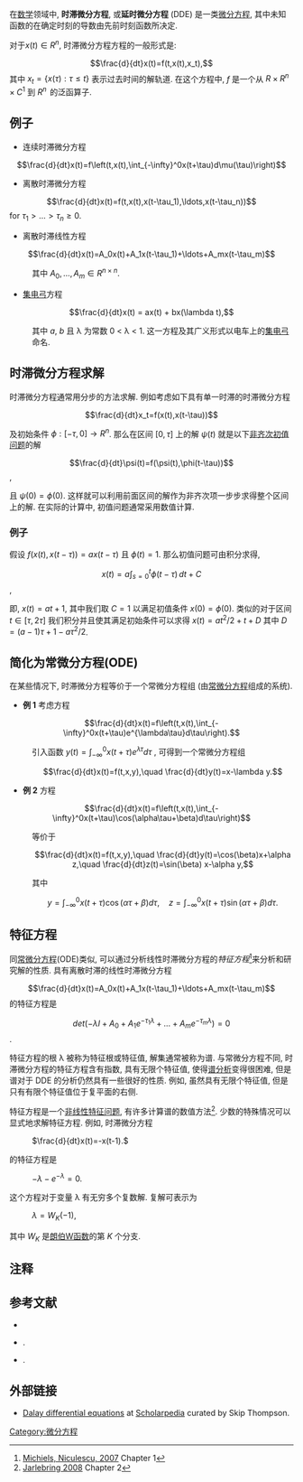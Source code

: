 在[[数学|数学]]领域中, '''时滞微分方程''', 或'''延时微分方程''' (DDE) 是一类[[微分方程|微分方程]], 其中未知函数的在确定时刻的导数由先前时刻函数所决定.

对于<math>x(t)\in R^n</math>, 时滞微分方程方程的一般形式是:
:<math>\frac{d}{dt}x(t)=f(t,x(t),x_t), </math> 
其中 
<math>x_t=\{x(\tau):\tau\leq t\}</math> 表示过去时间的解轨道. 在这个方程中, <math>f</math> 是一个从  
<math>R\times R^n\times C^1</math> 到 <math>R^n\,</math> 的泛函算子.


==例子==
* 连续时滞微分方程
::<math>\frac{d}{dt}x(t)=f\left(t,x(t),\int_{-\infty}^0x(t+\tau)d\mu(\tau)\right)</math>  
* 离散时滞微分方程
::<math>\frac{d}{dt}x(t)=f(t,x(t),x(t-\tau_1),\ldots,x(t-\tau_n))</math> for <math>\tau_1>\ldots>\tau_n\geq 0</math>.
* 离散时滞线性方程
::<math>\frac{d}{dt}x(t)=A_0x(t)+A_1x(t-\tau_1)+\ldots+A_mx(t-\tau_m)</math>
:其中 <math>A_0,\ldots,A_m\in R^{n\times n}</math>.
* [[集电弓|集电弓]]方程
::<math>\frac{d}{dt}x(t) = ax(t) + bx(\lambda t),</math> 
:其中 ''a'', ''b'' 且 λ 为常数 0 < λ < 1. 这一方程及其广义形式以电车上的[[集电弓|集电弓]]命名.


== 时滞微分方程求解==
时滞微分方程通常用分步的方法求解. 例如考虑如下具有单一时滞的时滞微分方程

::<math>\frac{d}{dt}x_t=f(x(t),x(t-\tau))</math> 

及初始条件 <math>\phi:[-\tau,0]\rightarrow R^n</math>. 那么在区间 <math>[0,\tau]</math> 上的解 <math>\psi(t)</math> 就是以下[[非齐次|非齐次]][[初值问题|初值问题]]的解

::<math>\frac{d}{dt}\psi(t)=f(\psi(t),\phi(t-\tau))</math>,

且 <math>\psi(0)=\phi(0)</math>. 这样就可以利用前面区间的解作为非齐次项一步步求得整个区间上的解. 在实际的计算中, 初值问题通常采用数值计算.

===例子===
假设 <math>f(x(t),x(t-\tau))=ax(t-\tau)</math> 且 <math>\phi(t)=1</math>. 那么初值问题可由积分求得,

::<math>x(t)=a\int_{s=0}^t \phi(t-\tau)\,dt+C</math>, 

即, <math>x(t)=at+1</math>, 其中我们取 <math>C=1</math> 以满足初值条件 <math>x(0)=\phi(0)</math>. 类似的对于区间 
<math>t\in[\tau,2\tau]</math> 我们积分并且使其满足初始条件可以求得 <math>x(t)=at^2/2+t+D</math> 其中 <math>D=(a-1)\tau+1-a\tau^2/2</math>.

==简化为常微分方程(ODE)==
在某些情况下, 时滞微分方程等价于一个常微分方程组 (由[[常微分方程|常微分方程]]组成的系统).
* '''例 1''' 考虑方程
::<math>
\frac{d}{dt}x(t)=f\left(t,x(t),\int_{-\infty}^0x(t+\tau)e^{\lambda\tau}d\tau\right).
</math>

:引入函数 <math>y(t)=\int_{-\infty}^0x(t+\tau)e^{\lambda\tau}d\tau</math> , 可得到一个常微分方程组
::<math>
\frac{d}{dt}x(t)=f(t,x,y),\quad \frac{d}{dt}y(t)=x-\lambda y.
</math>

* '''例 2''' 方程
::<math>
\frac{d}{dt}x(t)=f\left(t,x(t),\int_{-\infty}^0x(t+\tau)\cos(\alpha\tau+\beta)d\tau\right)
</math>

:等价于
::<math>
\frac{d}{dt}x(t)=f(t,x,y),\quad \frac{d}{dt}y(t)=\cos(\beta)x+\alpha z,\quad \frac{d}{dt}z(t)=\sin(\beta) x-\alpha y,
</math>

:其中
::<math>
y=\int_{-\infty}^0x(t+\tau)\cos(\alpha\tau+\beta)d\tau,\quad z=\int_{-\infty}^0x(t+\tau)\sin(\alpha\tau+\beta)d\tau.
</math>

== 特征方程 ==

同[[常微分方程|常微分方程]](ODE)类似, 可以通过分析线性时滞微分方程的''特征方程''<ref>[[#refMichiels2007|Michiels, Niculescu, 2007]] Chapter 1</ref>来分析和研究解的性质.
具有离散时滞的线性时滞微分方程
::<math>\frac{d}{dt}x(t)=A_0x(t)+A_1x(t-\tau_1)+\ldots+A_mx(t-\tau_m)</math>
的特征方程是
::<math>det(-\lambda I+A_0+A_1e^{-\tau_1\lambda}+\ldots+A_me^{-\tau_m\lambda})=0</math>.

特征方程的根 λ 被称为特征根或特征值, 解集通常被称为谱. 与常微分方程不同, 时滞微分方程的特征方程含有指数, 具有无限个特征值, 使得[[谱理论|谱分析]]变得很困难, 但是谱对于 DDE 的分析仍然具有一些很好的性质. 例如, 虽然具有无限个特征值, 但是只有有限个特征值位于复平面的右侧.

特征方程是一个[[非线性特征问题|非线性特征问题]], 有许多计算谱的数值方法<ref>[[#refJarlebring2008|Jarlebring 2008]] Chapter 2</ref>. 少数的特殊情况可以显式地求解特征方程. 例如, 时滞微分方程

: <math>\frac{d}{dt}x(t)=-x(t-1).</math>

的特征方程是

: <math>-\lambda-e^{-\lambda}=0.\,</math>

这个方程对于变量 λ 有无穷多个复数解. 复解可表示为

: <math>\lambda=W_K(-1)</math>,

其中 <math>W_K</math> 是[[朗伯W函数|朗伯W函数]]的第 ''K'' 个分支.

== 注释 ==
<references />

== 参考文献 ==
<div class="references-small">
* {{cite book | author=Bellman, Richard and Cooke, Kenneth L| title=Differential-difference equations | publisher=Academic Press | location=New York-London | year=1963 | isbn=978-0120848508}}
* {{cite book | author=Michiels, Wim and Niculescu, Silviu-Iulian | title=Stability and stabilization of time-delay systems. An eigenvalue based approach | year=2007 | isbn=978-0-898716-32-0 | ref=refMichiels2007}}.
* {{cite book | author=Jarlebring, Elias| title= The spectrum of delay-differential equations: numerical methods, stability and perturbation | year=2008 | url=http://www.digibib.tu-bs.de/?docid=00023961&lang=en | ref=refJarlebring2008}}.
</div>

==外部链接==

* [http://www.scholarpedia.org/article/Delay-differential_equations Dalay differential equations] {{Wayback|url=http://www.scholarpedia.org/article/Delay-differential_equations |date=20210117221351 }} at [http://www.scholarpedia.org Scholarpedia] {{Wayback|url=http://www.scholarpedia.org/ |date=20111125192650 }} curated by Skip Thompson. 

[[Category:微分方程|Category:微分方程]]